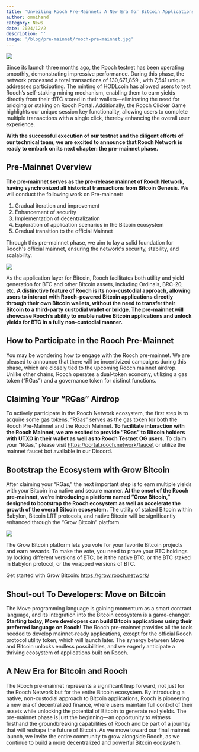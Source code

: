 ```yaml
---
title: 'Unveiling Rooch Pre-Mainnet: A New Era for Bitcoin Applications'
author: omnihand
category: News
date: 2024/12/2
description: ''
image: '/blog/pre-mainnet/rooch-pre-mainnet.jpg'
---
```



<PostHeader />

![](/blog/pre-mainnet/rooch-pre-mainnet.jpg)

Since its launch three months ago, the Rooch testnet has been operating smoothly, demonstrating impressive performance. During this phase, the network processed a total transactions of 130,671,859 , with 7,541 unique addresses participating. The minting of HODLcoin has allowed users to test Rooch’s self-staking mining mechanism, enabling them to earn yields directly from their tBTC stored in their wallets—eliminating the need for bridging or staking on Rooch Portal. Additionally, the Rooch Clicker Game highlights our unique session key functionality, allowing users to complete multiple transactions with a single click, thereby enhancing the overall user experience.

**With the successful execution of our testnet and the diligent efforts of our technical team, we are excited to announce that Rooch Network is ready to embark on its next chapter: the pre-mainnet phase.**

## Pre-Mainnet Overview

**The pre-mainnet serves as the pre-release mainnet of Rooch Network, having synchronized all historical transactions from Bitcoin Genesis**. We will conduct the following work on Pre-mainnet:

1. Gradual iteration and improvement
2. Enhancement of security
3. Implementation of decentralization
4. Exploration of application scenarios in the Bitcoin ecosystem
5. Gradual transition to the official Mainnet

Through this pre-mainnet phase, we aim to lay a solid foundation for Rooch's official mainnet, ensuring the network's security, stability, and scalability. 

![](/blog/pre-mainnet/build-move-bitcoin.png)

As the application layer for Bitcoin, Rooch facilitates both utility and yield generation for BTC and other Bitcoin assets, including Ordinals, BRC-20, etc. **A distinctive feature of Rooch is its non-custodial approach, allowing users to interact with Rooch-powered Bitcoin applications directly through their own Bitcoin wallets, without the need to transfer their Bitcoin to a third-party custodial wallet or bridge. The pre-mainnet will showcase Rooch’s ability to enable native Bitcoin applications and unlock yields for BTC in a fully non-custodial manner.**

## How to Participate in the Rooch Pre-Mainnet

You may be wondering how to engage with the Rooch pre-mainnet. We are pleased to announce that there will be incentivized campaigns during this phase, which are closely tied to the upcoming Rooch mainnet airdrop. Unlike other chains, Rooch operates a dual-token economy, utilizing a gas token (“RGas”) and a governance token for distinct functions.

## Claiming Your “RGas” Airdrop

To actively participate in the Rooch Network ecosystem, the first step is to acquire some gas tokens. “RGas” serves as the gas token for both the Rooch Pre-Mainnet and the Rooch Mainnet. **To facilitate interaction with the Rooch Mainnet, we are excited to provide “RGas” to Bitcoin holders with UTXO in their wallet as well as to Rooch Testnet OG users.** To claim your “RGas,” please visit https://portal.rooch.network/faucet or utilize the mainnet faucet bot available in our Discord.

## Bootstrap the Ecosystem with Grow Bitcoin

After claiming your “RGas,” the next important step is to earn multiple yields with your Bitcoin in a native and secure manner. **At the onset of the Rooch pre-mainnet, we‘re introducing a platform named “Grow Bitcoin,” designed to bootstrap the Rooch ecosystem as well as accelerate the growth of the overall Bitcoin ecosystem.** The utility of staked Bitcoin within Babylon, Bitcoin LRT protocols, and native Bitcoin will be significantly enhanced through the “Grow Bitcoin” platform.  

![](/blog/pre-mainnet/grow-bitcoin.png)

The Grow Bitcoin platform lets you vote for your favorite Bitcoin projects and earn rewards. To make the vote, you need to prove your BTC holdings by locking different versions of BTC, be it the native BTC, or the BTC staked in Babylon protocol, or the wrapped versions of BTC.

Get started with Grow Bitcoin: https://grow.rooch.network/

## Shout-out To Developers: Move on Bitcoin

The Move programming language is gaining momentum as a smart contract language, and its integration into the Bitcoin ecosystem is a game-changer. **Starting today, Move developers can build Bitcoin applications using their preferred language on Rooch!** The Rooch pre-mainnet provides all the tools needed to develop mainnet-ready applications, except for the official Rooch protocol utility token, which will launch later. The synergy between Move and Bitcoin unlocks endless possibilities, and we eagerly anticipate a thriving ecosystem of applications built on Rooch.

## A New Era for Bitcoin and Rooch

The Rooch pre-mainnet represents a significant leap forward, not just for the Rooch Network but for the entire Bitcoin ecosystem. By introducing a native, non-custodial approach to Bitcoin applications, Rooch is pioneering a new era of decentralized finance, where users maintain full control of their assets while unlocking the potential of Bitcoin to generate real yields. The pre-mainnet phase is just the beginning—an opportunity to witness firsthand the groundbreaking capabilities of Rooch and be part of a journey that will reshape the future of Bitcoin. As we move toward our final mainnet launch, we invite the entire community to grow alongside Rooch, as we continue to build a more decentralized and powerful Bitcoin ecosystem.
